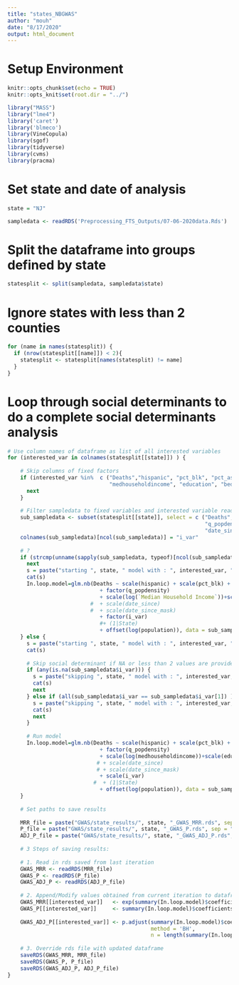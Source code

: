 ```yaml
---
title: "states_NBGWAS"
author: "mouh"
date: "8/17/2020"
output: html_document
---
```


# Setup Environment

```r
knitr::opts_chunk$set(echo = TRUE)
knitr::opts_knit$set(root.dir = "../")

library("MASS")
library("lme4")
library('caret')
library('blmeco')
library(VineCopula)
library(sgof)
library(tidyverse)
library(cvms)
library(pracma)
```

# Set state and date of analysis

```r

state = "NJ"

sampledata <- readRDS('Preprocessing_FTS_Outputs/07-06-2020data.Rds')

```

# Split the dataframe into groups defined by state

```r

statesplit <- split(sampledata, sampledata$state)

```

# Ignore states with less than 2 counties

```r

for (name in names(statesplit)) {
  if (nrow(statesplit[[name]]) < 2){
    statesplit <- statesplit[names(statesplit) != name]
  }
}

```

# Loop through social determinants to do a complete social determinants analysis

```r

# Use column names of dataframe as list of all interested variables
for (interested_var in colnames(statesplit[[state]]) ) {
  
    # Skip columns of fixed factors
    if (interested_var %in%  c ("Deaths","hispanic", "pct_blk", "pct_asian", "pct_white", "pct_native", "q_popdensity", 
                                "medhouseholdincome", "education", "beds", "population", "date_since", "date_since_mask", "fips")) {
      next
    }
    
    # Filter sampledata to fixed variables and interested variable ready for analysis
    sub_sampledata <- subset(statesplit[[state]], select = c ("Deaths","hispanic", "pct_blk", "pct_asian", "pct_white", "pct_native",
                                                              "q_popdensity", "medhouseholdincome", "education", "beds", "population", 
                                                              "date_since", "date_since_mask", "State", interested_var))
    colnames(sub_sampledata)[ncol(sub_sampledata)] = "i_var"
    
    # ?
    if (strcmp(unname(sapply(sub_sampledata, typeof)[ncol(sub_sampledata)]), "character")) {
      next
      s = paste("starting ", state, " model with : ", interested_var, " (factoring) \n", sep="")
      cat(s)
      In.loop.model=glm.nb(Deaths ~ scale(hispanic) + scale(pct_blk) + scale(pct_asian) + scale(pct_white) + scale(pct_native)
                             + factor(q_popdensity)
                             + scale(log(`Median Household Income`))+scale(education) + scale(beds/population)
                          #  + scale(date_since) 
                          #  + scale(date_since_mask)
                             + factor(i_var)
                             #+ (1|State)
                             + offset(log(population)), data = sub_sampledata)
    } else {
      s = paste("starting ", state, " model with : ", interested_var, " (scaling) \n", sep="")
      cat(s)
      
      # Skip social determinant if NA or less than 2 values are provided
      if (any(is.na(sub_sampledata$i_var))) {
        s = paste("skipping ", state, " model with : ", interested_var, " some values are NA \n", sep="")
        cat(s)
        next
      } else if (all(sub_sampledata$i_var == sub_sampledata$i_var[1]) )   {
        s = paste("skipping ", state, " model with : ", interested_var, " all values are the same \n", sep="")
        cat(s)
        next
      }
      
      # Run model
      In.loop.model=glm.nb(Deaths ~ scale(hispanic) + scale(pct_blk) + scale(pct_asian) + scale(pct_white) + scale(pct_native)
                             + factor(q_popdensity)
                             + scale(log(medhouseholdincome))+scale(education) + scale(beds/population)
                            # + scale(date_since) 
                            # + scale(date_since_mask)
                             + scale(i_var)
                           #  + (1|State)
                             + offset(log(population)), data = sub_sampledata)
    }
    
    # Set paths to save results
    
    MRR_file = paste("GWAS/state_results/", state, "_GWAS_MRR.rds", sep = "")
    P_file = paste("GWAS/state_results/", state, "_GWAS_P.rds", sep = "")
    ADJ_P_file = paste("GWAS/state_results/", state, "_GWAS_ADJ_P.rds", sep = "")
    
    # 3 Steps of saving results: 
  
    # 1. Read in rds saved from last iteration
    GWAS_MRR <- readRDS(MRR_file)
    GWAS_P <- readRDS(P_file)
    GWAS_ADJ_P <- readRDS(ADJ_P_file)
    
    # 2. Append/Modify values obtained from current iteration to dataframe
    GWAS_MRR[[interested_var]]   <- exp(summary(In.loop.model)$coefficients[2:13,1])
    GWAS_P[[interested_var]]     <- summary(In.loop.model)$coefficients[2:13,4]
    
    GWAS_ADJ_P[[interested_var]] <- p.adjust(summary(In.loop.model)$coefficients[2:13,4], 
                                             method = 'BH', 
                                             n = length(summary(In.loop.model)$coefficients[2:13,4]))
    
    # 3. Override rds file with updated dataframe
    saveRDS(GWAS_MRR, MRR_file)
    saveRDS(GWAS_P, P_file)
    saveRDS(GWAS_ADJ_P, ADJ_P_file)
}    
```
